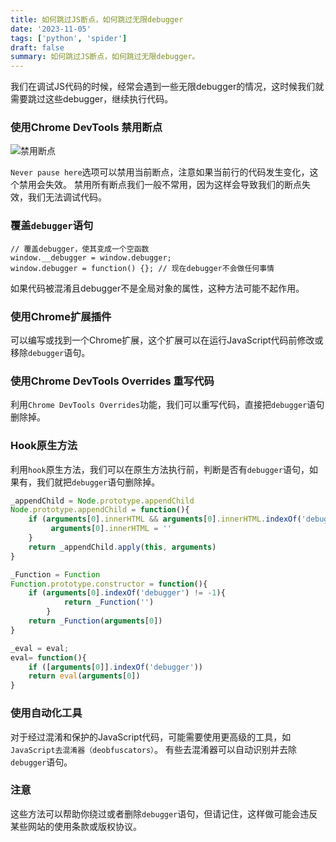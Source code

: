 ```yaml
---
title: 如何跳过JS断点，如何跳过无限debugger
date: '2023-11-05'
tags: ['python', 'spider']
draft: false
summary: 如何跳过JS断点，如何跳过无限debugger。
---
```


我们在调试JS代码的时候，经常会遇到一些无限debugger的情况，这时候我们就需要跳过这些debugger，继续执行代码。

### 使用Chrome DevTools 禁用断点
![禁用断点](/static/images/chrome-devtools-disable-breakpoints.jpg)

`Never pause here`选项可以禁用当前断点，注意如果当前行的代码发生变化，这个禁用会失效。
禁用所有断点我们一般不常用，因为这样会导致我们的断点失效，我们无法调试代码。

### 覆盖`debugger`语句
```
// 覆盖debugger，使其变成一个空函数
window.__debugger = window.debugger;
window.debugger = function() {}; // 现在debugger不会做任何事情
```
如果代码被混淆且debugger不是全局对象的属性，这种方法可能不起作用。

### 使用Chrome扩展插件
可以编写或找到一个Chrome扩展，这个扩展可以在运行JavaScript代码前修改或移除`debugger`语句。

### 使用Chrome DevTools Overrides 重写代码
利用`Chrome DevTools Overrides`功能，我们可以重写代码，直接把`debugger`语句删除掉。

### Hook原生方法
利用`hook`原生方法，我们可以在原生方法执行前，判断是否有`debugger`语句，如果有，我们就把`debugger`语句删除掉。
```jsx
_appendChild = Node.prototype.appendChild
Node.prototype.appendChild = function(){
    if (arguments[0].innerHTML && arguments[0].innerHTML.indexOf('debugger') != -1){
         arguments[0].innerHTML = ''
    }
    return _appendChild.apply(this, arguments)
}
```

```jsx
_Function = Function
Function.prototype.constructor = function(){
    if (arguments[0].indexOf('debugger') != -1){
            return _Function('')
        }
    return _Function(arguments[0])
}
```

```jsx
_eval = eval;
eval= function(){
    if ([arguments[0]].indexOf('debugger'))
    return eval(arguments[0])
}
```

### 使用自动化工具
对于经过混淆和保护的JavaScript代码，可能需要使用更高级的工具，如`JavaScript去混淆器（deobfuscators）`。
有些去混淆器可以自动识别并去除`debugger`语句。

### 注意
这些方法可以帮助你绕过或者删除`debugger`语句，但请记住，这样做可能会违反某些网站的使用条款或版权协议。
